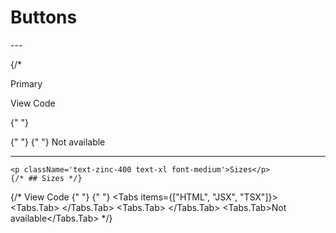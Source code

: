 

# Buttons
<ButtonFirstSection title="Primary"/>
---
<ButtonSecondSection title="Sizes"/>



{/* <p className='text-zinc-400 text-xl font-medium'>Primary</p>

<Tab defaultValue="view" >
  <TabsList>
    <TabsTrigger value="view">View</TabsTrigger>
    <TabsTrigger value="code">Code</TabsTrigger>
  </TabsList>

{" "}

<TabsContent value="view">
  {" "}
  <ButtonPrimary />
</TabsContent>
<TabsContent value="code">
  {" "}
  <Tabs items={["HTML", "JSX", "TSX"]}>
    <Tabs.Tab>
      <ButtonPrimaryHTML />
    </Tabs.Tab>
    <Tabs.Tab>
      <ButtonPrimaryJSX />
    </Tabs.Tab>
    <Tabs.Tab>Not available</Tabs.Tab>
  </Tabs>
</TabsContent>

</Tab>

---

    <p className='text-zinc-400 text-xl font-medium'>Sizes</p>
    {/* ## Sizes */}

{/* <Tab defaultValue="view">
  <TabsList>
    <TabsTrigger value="view">View</TabsTrigger>
    <TabsTrigger value="code">Code</TabsTrigger>
  </TabsList>
  <TabsContent value="view">
    {" "}
    <ButtonSizes />
  </TabsContent>
  <TabsContent value="code">
    {" "}
    <Tabs items={["HTML", "JSX", "TSX"]}>
      <Tabs.Tab>
        <ButtonSizesHTML />
      </Tabs.Tab>
      <Tabs.Tab>
        <ButtonSizesJSX />
      </Tabs.Tab>
      <Tabs.Tab>Not available</Tabs.Tab>
    </Tabs>
  </TabsContent>
</Tab>  */}
